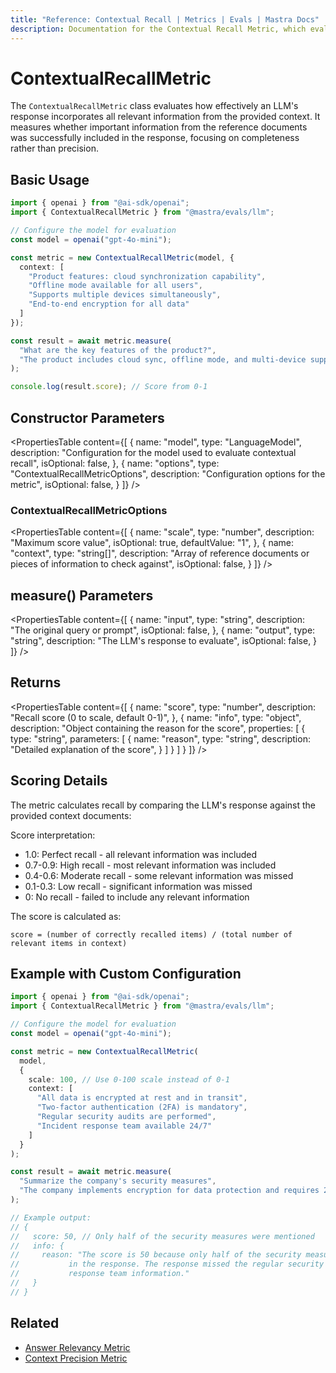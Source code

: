 ```yaml
---
title: "Reference: Contextual Recall | Metrics | Evals | Mastra Docs"
description: Documentation for the Contextual Recall Metric, which evaluates the completeness of LLM responses in incorporating relevant context.
---
```


# ContextualRecallMetric

The `ContextualRecallMetric` class evaluates how effectively an LLM's response incorporates all relevant information from the provided context. It measures whether important information from the reference documents was successfully included in the response, focusing on completeness rather than precision.

## Basic Usage

```typescript
import { openai } from "@ai-sdk/openai";
import { ContextualRecallMetric } from "@mastra/evals/llm";

// Configure the model for evaluation
const model = openai("gpt-4o-mini");

const metric = new ContextualRecallMetric(model, {
  context: [
    "Product features: cloud synchronization capability",
    "Offline mode available for all users",
    "Supports multiple devices simultaneously",
    "End-to-end encryption for all data"
  ]
});

const result = await metric.measure(
  "What are the key features of the product?",
  "The product includes cloud sync, offline mode, and multi-device support.",
);

console.log(result.score); // Score from 0-1
```

## Constructor Parameters

<PropertiesTable
  content={[
    {
      name: "model",
      type: "LanguageModel",
      description: "Configuration for the model used to evaluate contextual recall",
      isOptional: false,
    },
    {
      name: "options",
      type: "ContextualRecallMetricOptions",
      description: "Configuration options for the metric",
      isOptional: false,
    }
  ]}
/>

### ContextualRecallMetricOptions

<PropertiesTable
  content={[
    {
      name: "scale",
      type: "number",
      description: "Maximum score value",
      isOptional: true,
      defaultValue: "1",
    },
    {
      name: "context",
      type: "string[]",
      description: "Array of reference documents or pieces of information to check against",
      isOptional: false,
    }
  ]}
/>

## measure() Parameters

<PropertiesTable
  content={[
    {
      name: "input",
      type: "string",
      description: "The original query or prompt",
      isOptional: false,
    },
    {
      name: "output",
      type: "string",
      description: "The LLM's response to evaluate",
      isOptional: false,
    }
  ]}
/>

## Returns

<PropertiesTable
  content={[
    {
      name: "score",
      type: "number",
      description: "Recall score (0 to scale, default 0-1)",
    },
    {
      name: "info",
      type: "object",
      description: "Object containing the reason for the score",
      properties: [
        {
          type: "string",
          parameters: [
            {
              name: "reason",
              type: "string",
              description: "Detailed explanation of the score",
            }
          ]
        }
      ]
    }
  ]}
/>

## Scoring Details

The metric calculates recall by comparing the LLM's response against the provided context documents:

Score interpretation:
- 1.0: Perfect recall - all relevant information was included
- 0.7-0.9: High recall - most relevant information was included
- 0.4-0.6: Moderate recall - some relevant information was missed
- 0.1-0.3: Low recall - significant information was missed
- 0: No recall - failed to include any relevant information

The score is calculated as:
```
score = (number of correctly recalled items) / (total number of relevant items in context)
```

## Example with Custom Configuration

```typescript
import { openai } from "@ai-sdk/openai";
import { ContextualRecallMetric } from "@mastra/evals/llm";

// Configure the model for evaluation
const model = openai("gpt-4o-mini");

const metric = new ContextualRecallMetric(
  model,
  {
    scale: 100, // Use 0-100 scale instead of 0-1
    context: [
      "All data is encrypted at rest and in transit",
      "Two-factor authentication (2FA) is mandatory",
      "Regular security audits are performed",
      "Incident response team available 24/7"
    ]
  }
);

const result = await metric.measure(
  "Summarize the company's security measures",
  "The company implements encryption for data protection and requires 2FA for all users.",
);

// Example output:
// {
//   score: 50, // Only half of the security measures were mentioned
//   info: {
//     reason: "The score is 50 because only half of the security measures were mentioned 
//           in the response. The response missed the regular security audits and incident 
//           response team information."
//   }
// }
```

## Related

- [Answer Relevancy Metric](./answer-relevancy)
- [Context Precision Metric](./context-precision)